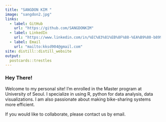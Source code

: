 ```yaml
---
title: "SANGDON KIM "
image: "sangdon2.jpg"
links:
  - label: GitHub
    url: "https://github.com/SANGDONKIM"
  - label: LinkedIn
    url: "https://www.linkedin.com/in/%EC%83%81%EB%8F%88-%EA%B9%80-b89985199/"
  - label: Email
    url: "mailto:kksd904@gmail.com"
site: distill::distill_website
output:
  postcards::trestles
---
```


### Hey There!
Welcome to my personal site! I'm enrolled in the Master program at University of Seoul. I specialize in using R, python for data analysis, data visualizations. I am also passionate about making bike-sharing systems more efficient. 
  
  
If you would like to collaborate, please contact us by email.
